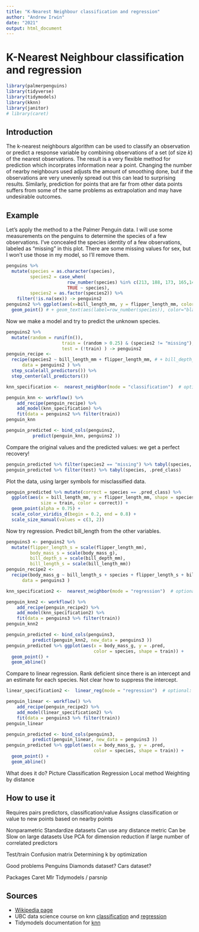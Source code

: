 ```yaml
---
title: "K-Nearest Neighbour classification and regression"
author: "Andrew Irwin"
date: "2021"
output: html_document
---
```


# K-Nearest Neighbour classification and regression

```r
library(palmerpenguins)
library(tidyverse)
library(tidymodels)
library(kknn)
library(janitor)
# library(caret)
```

## Introduction

The k-nearest neighbours algorithm can be used to classify an observation or predict a response variable by combining observations of a set (of size $k$) of the nearest observations. The result is a very flexible method for prediction which incorprates information near a point. Changing the number of nearby neighbours used adjusts the amount of smoothing done, but if the observations are very unevenly spread out this can lead to surprising results. Similarly, prediction for points that are far from other data points suffers from some of the same problems as extrapolation and may have undesirable outcomes.

## Example

Let's apply the method to a the Palmer Penguin data. I will use some measurements on the penguins to determine the species of a few observations. I've concealed the species identity of a few observations, labeled as "missing" in this plot. There are some missing values for sex, but I won't use those in my model, so I'll remove them.

```r
penguins %>%
  mutate(species = as.character(species), 
         species2 = case_when(
                       row_number(species) %in% c(213, 188, 173, 165,146, 100, 231, 96, 217, 254) ~ "missing", 
                       TRUE ~ species),
         species2 = as.factor(species2)) %>%
    filter(!is.na(sex)) -> penguins2
penguins2 %>% ggplot(aes(x=bill_length_mm, y = flipper_length_mm, color=species2)) +
  geom_point() # + geom_text(aes(label=row_number(species)), color="black", label.size=0.1)
```

Now we make a model and try to predict the unknown species. 

```r
penguins2 %>% 
  mutate(random = runif(n()),
                     train = (random > 0.25) & (species2 != "missing"),
                     test = (!train) ) -> penguins2
penguin_recipe <- 
  recipe(species2 ~ bill_length_mm + flipper_length_mm, # + bill_depth_mm + body_mass_g, # add to improve model
      data = penguins2 ) %>%
  step_scale(all_predictors()) %>%
  step_center(all_predictors()) 

knn_specification <-  nearest_neighbor(mode = "classification")  # optional: neighbours = <integer>

penguin_knn <- workflow() %>% 
    add_recipe(penguin_recipe) %>%
    add_model(knn_specification) %>%
    fit(data = penguins2 %>% filter(train))
penguin_knn

penguin_predicted <- bind_cols(penguins2,
          predict(penguin_knn, penguins2 ))

```

Compare the original values and the predicted values: we get a perfect recovery!

```r
penguin_predicted %>% filter(species2 == "missing") %>% tabyl(species, .pred_class)
penguin_predicted %>% filter(test) %>% tabyl(species, .pred_class)
```

Plot the data, using larger symbols for misclassified data.

```r
penguin_predicted %>% mutate(correct = species == .pred_class) %>%
  ggplot(aes(x = bill_length_mm, y = flipper_length_mm, shape = species, 
             size = train, color = correct)) +
  geom_point(alpha = 0.75) +
  scale_color_viridis_d(begin = 0.2, end = 0.8) + 
  scale_size_manual(values = c(3, 2))

```


Now try regression. Predict bill_length from the other variables.

```r
penguins3 <- penguins2 %>%
  mutate(flipper_length_s = scale(flipper_length_mm), 
         body_mass_s = scale(body_mass_g),
         bill_depth_s = scale(bill_depth_mm),
         bill_length_s = scale(bill_length_mm))
penguin_recipe2 <- 
  recipe(body_mass_g ~ bill_length_s + species + flipper_length_s + bill_depth_s, 
      data = penguins3 )  

knn_specification2 <-  nearest_neighbor(mode = "regression")  # optional: neighbours = <integer>

penguin_knn2 <- workflow() %>% 
    add_recipe(penguin_recipe2) %>%
    add_model(knn_specification2) %>%
    fit(data = penguins3 %>% filter(train))
penguin_knn2

penguin_predicted <- bind_cols(penguins3,
          predict(penguin_knn2, new_data = penguins3 ))
penguin_predicted %>% ggplot(aes(x = body_mass_g, y = .pred,
                                 color = species, shape = train)) + 
  geom_point() + 
  geom_abline()
```

Compare to linear regression. Rank deficient since there is an intercept and an estimate for each species. Not clear how to suppress the intercept.

```r
linear_specification2 <-  linear_reg(mode = "regression")  # optional: neighbours = <integer>

penguin_linear <- workflow() %>% 
    add_recipe(penguin_recipe2) %>%
    add_model(linear_specification2) %>%
    fit(data = penguins3 %>% filter(train))
penguin_linear

penguin_predicted <- bind_cols(penguins3,
          predict(penguin_linear, new_data = penguins3 ))
penguin_predicted %>% ggplot(aes(x = body_mass_g, y = .pred,
                                 color = species, shape = train)) + 
  geom_point() + 
  geom_abline()
```

What does it do?
Picture
Classification
Regression
Local method
Weighting by distance

## How to use it

Requires pairs predictors, classification/value
Assigns classification or value to new points based on nearby points

Nonparametric
Standardize datasets
Can use any distance metric
Can be Slow on large datasets
Use PCA for dimension reduction if large number of correlated predictors

Test/train
Confusion matrix
Determining k by optimization

Good problems
Penguins
Diamonds dataset?
Cars dataset?

Packages
Caret
Mlr
Tidymodels / parsnip

## Sources

* [Wikipedia page](https://en.wikipedia.org/wiki/K-nearest_neighbors_algorithm)
* UBC data science course on knn [classification](https://ubc-dsci.github.io/introduction-to-datascience/classification.html) and [regression](https://ubc-dsci.github.io/introduction-to-datascience/regression1.html)
* Tidymodels documentation for [knn](https://www.tidymodels.org/learn/statistics/k-means/)

